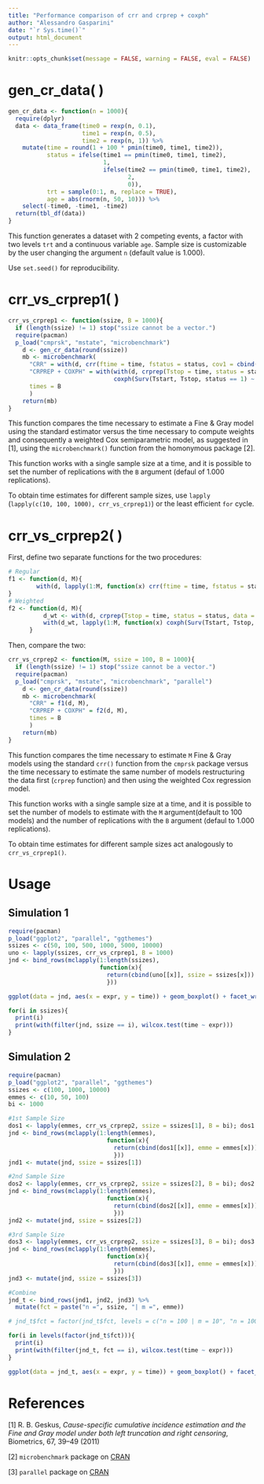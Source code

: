 ```yaml
---
title: "Performance comparison of crr and crprep + coxph"
author: "Alessandro Gasparini"
date: "`r Sys.time()`"
output: html_document
---
```

```r
knitr::opts_chunk$set(message = FALSE, warning = FALSE, eval = FALSE)
```
# gen_cr_data( )

```r
gen_cr_data <- function(n = 1000){
  require(dplyr)
  data <- data_frame(time0 = rexp(n, 0.1),
                     time1 = rexp(n, 0.5),
                     time2 = rexp(n, 1)) %>%
    mutate(time = round(1 + 100 * pmin(time0, time1, time2)),
           status = ifelse(time1 == pmin(time0, time1, time2),
                           1,
                           ifelse(time2 == pmin(time0, time1, time2),
                                  2,
                                  0)),
           trt = sample(0:1, n, replace = TRUE),
           age = abs(rnorm(n, 50, 10))) %>%
    select(-time0, -time1, -time2)
  return(tbl_df(data))
}
```

This function generates a dataset with 2 competing events, a factor with two levels `trt` and a continuous variable `age`. Sample size is customizable by the user changing the argument `n` (default value is 1.000).

Use `set.seed()` for reproducibility.

# crr_vs_crprep1( )

```r
crr_vs_crprep1 <- function(ssize, B = 1000){
  if (length(ssize) != 1) stop("ssize cannot be a vector.")
  require(pacman)
  p_load("cmprsk", "mstate", "microbenchmark")
    d <- gen_cr_data(round(ssize))
    mb <- microbenchmark(
      "CRR" = with(d, crr(ftime = time, fstatus = status, cov1 = cbind(age, trt), tf = function(t) t, failcode = 1, cencode = 0)),
      "CRPREP + COXPH" = with(with(d, crprep(Tstop = time, status = status, data = d, trans = 1:2, cens = 0, keep = cbind(age, trt))),
                              coxph(Surv(Tstart, Tstop, status == 1) ~ age + trt, weights = weight.cens, subset = (failcode == 1))),
      times = B
      )
    return(mb)
}
```

This function compares the time necessary to estimate a Fine & Gray model using the standard estimator versus the time necessary to compute weights and consequently a weighted Cox semiparametric model, as suggested in [1], using the `microbenchmark()` function from the homonymous package [2].

This function works with a single sample size at a time, and it is possible to set the number of replications with the `B` argument (defaul of 1.000 replications).

To obtain time estimates for different sample sizes, use `lapply` (`lapply(c(10, 100, 1000), crr_vs_crprep1)`) or the least efficient `for` cycle.

# crr_vs_crprep2( )

First, define two separate functions for the two procedures:

```r
# Regular
f1 <- function(d, M){
        with(d, lapply(1:M, function(x) crr(ftime = time, fstatus = status, cov1 = cbind(age, trt), tf = function(t) t, failcode = 1, cencode = 0)))
}
# Weighted
f2 <- function(d, M){
          d_wt <- with(d, crprep(Tstop = time, status = status, data = d, trans = 1:2, cens = 0, keep = cbind(age, trt)))
          with(d_wt, lapply(1:M, function(x) coxph(Surv(Tstart, Tstop, status == 1) ~ age + trt, weights = weight.cens, subset = (failcode == 1))))
      }
```

Then, compare the two:

```r
crr_vs_crprep2 <- function(M, ssize = 100, B = 1000){
  if (length(ssize) != 1) stop("ssize cannot be a vector.")
  require(pacman)
  p_load("cmprsk", "mstate", "microbenchmark", "parallel")
    d <- gen_cr_data(round(ssize))
    mb <- microbenchmark(
      "CRR" = f1(d, M),
      "CRPREP + COXPH" = f2(d, M),
      times = B
      )
    return(mb)
}
```

This function compares the time necessary to estimate `M` Fine & Gray models using the standard `crr()` function from the `cmprsk` package versus the time necessary to estimate the same number of models restructuring the data first (`crprep` function) and then using the weighted Cox regression model.

This function works with a single sample size at a time, and it is possible to set the number of models to estimate with the `M` argument(default to 100 models) and the number of replications with the `B` argument (defaul to 1.000 replications).

To obtain time estimates for different sample sizes act analogously to `crr_vs_crprep1()`.

# Usage

## Simulation 1

```r
require(pacman)
p_load("ggplot2", "parallel", "ggthemes")
ssizes <- c(50, 100, 500, 1000, 5000, 10000)
uno <- lapply(ssizes, crr_vs_crprep1, B = 1000)
jnd <- bind_rows(mclapply(1:length(ssizes), 
                          function(x){ 
                            return(cbind(uno[[x]], ssize = ssizes[x]))
                            }))

ggplot(data = jnd, aes(x = expr, y = time)) + geom_boxplot() + facet_wrap(~ ssize, nrow = round(length(ssizes) / 3)) + labs(title = "", x = "", y = "Time: log10(ms)") + scale_y_log10() + theme_few()

for(i in ssizes){
  print(i)
  print(with(filter(jnd, ssize == i), wilcox.test(time ~ expr)))
}
```

## Simulation 2

```r
require(pacman)
p_load("ggplot2", "parallel", "ggthemes")
ssizes <- c(100, 1000, 10000)
emmes <- c(10, 50, 100)
bi <- 1000

#1st Sample Size
dos1 <- lapply(emmes, crr_vs_crprep2, ssize = ssizes[1], B = bi); dos1
jnd <- bind_rows(mclapply(1:length(emmes),
                            function(x){ 
                              return(cbind(dos1[[x]], emme = emmes[x]))
                              }))
jnd1 <- mutate(jnd, ssize = ssizes[1])

#2nd Sample Size
dos2 <- lapply(emmes, crr_vs_crprep2, ssize = ssizes[2], B = bi); dos2
jnd <- bind_rows(mclapply(1:length(emmes),
                            function(x){ 
                              return(cbind(dos2[[x]], emme = emmes[x]))
                              }))
jnd2 <- mutate(jnd, ssize = ssizes[2])

#3rd Sample Size
dos3 <- lapply(emmes, crr_vs_crprep2, ssize = ssizes[3], B = bi); dos3
jnd <- bind_rows(mclapply(1:length(emmes),
                            function(x){ 
                              return(cbind(dos3[[x]], emme = emmes[x]))
                              }))
jnd3 <- mutate(jnd, ssize = ssizes[3])

#Combine
jnd_t <- bind_rows(jnd1, jnd2, jnd3) %>%
  mutate(fct = paste("n =", ssize, "| m =", emme))

# jnd_t$fct = factor(jnd_t$fct, levels = c("n = 100 | m = 10", "n = 100 | m = 50", "n = 100 | m = 100", "n = 1000 | m = 10", "n = 1000 | m = 50", "n = 1000 | m = 100", "n = 10000 | m = 10", "n = 10000 | m = 50", "n = 10000 | m = 100"))

for(i in levels(factor(jnd_t$fct))){
  print(i)
  print(with(filter(jnd_t, fct == i), wilcox.test(time ~ expr)))
}

ggplot(data = jnd_t, aes(x = expr, y = time)) + geom_boxplot() + facet_wrap(~ fct, nrow = length(ssizes)) + labs(title = "", x = "", y = "Time: log10(ms)") + scale_y_log10() + theme_few()
```

# References

[1] R. B. Geskus, _Cause-specific cumulative incidence estimation and the Fine and Gray model under both left truncation and right censoring_, Biometrics, 67, 39–49 (2011)

[2] `microbenchmark` package on [CRAN](http://cran.r-project.org/web/packages/microbenchmark/microbenchmark.pdf)

[3] `parallel` package on [CRAN](https://stat.ethz.ch/R-manual/R-devel/library/parallel/doc/parallel.pdf)